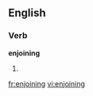 
==English==

===Verb===
'''enjoining'''

# {{present participle of|[[enjoin]]}}

[[fr:enjoining]]
[[vi:enjoining]]